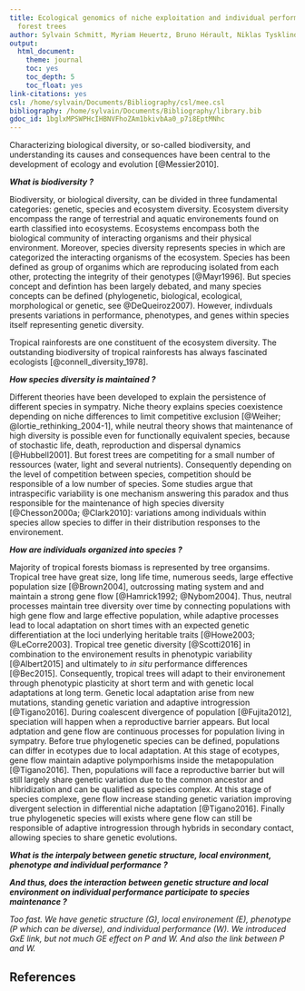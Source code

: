 ```yaml
---
title: Ecological genomics of niche exploitation and individual performance in tropical
  forest trees
author: Sylvain Schmitt, Myriam Heuertz, Bruno Hérault, Niklas Tysklind
output:
  html_document:
    theme: journal
    toc: yes
    toc_depth: 5
    toc_float: yes
link-citations: yes
csl: /home/sylvain/Documents/Bibliography/csl/mee.csl
bibliography: /home/sylvain/Documents/Bibliography/library.bib
gdoc_id: 1bglxMPSWPHcIHBNVFhoZAm1bkivbAa0_p7i8EptMNhc
---
```

  
Characterizing biological diversity, or so-called biodiversity, and understanding its causes and consequences have been central to the development of ecology and evolution [@Messier2010].

_**What is biodiversity ?**_

Biodiversity, or biological diversity, can be divided in three fundamental categories: genetic, species and ecosystem diversity. Ecosystem diversity encompass the range of terrestrial and aquatic environements found on earth classified into ecosystems. Ecosystems encompass both the biological community of interacting organisms and their physical environment. Moreover, species diversity represents species in which are categorized the interacting organisms of the ecosystem. Species has been defined as group of organims which are reproducing isolated from each other, protecting the integrity of their genotypes [@Mayr1996]. But species concept and defintion has been largely debated, and many species concepts can be defined (phylogenetic, biological, ecological, morphological or genetic, see @DeQueiroz2007). However, indivduals presents variations in performance, phenotypes, and genes within species itself representing genetic diversity.

Tropical rainforests are one constituent of the ecosystem diversity. The outstanding biodiversity of tropical rainforests has always fascinated ecologists [@connell_diversity_1978].

_**How species diversity is maintained ?**_

Different theories have been developed to explain the persistence of different species in sympatry. Niche theory explains species coexistence depending on niche differences to limit competitive exclusion [@Weiher; @lortie_rethinking_2004-1], while neutral theory shows that maintenance of high diversity is possible even for functionally equivalent species, because of stochastic life, death, reproduction and dispersal dynamics [@Hubbell2001]. But forest trees are competiting for a small number of ressources (water, light and several nutrients). Consequently depending on the level of competition between species, competition should be responsible of a low number of species. Some studies argue that intraspecific variability is one mechanism answering this paradox and thus responsible for the maintenance of high species diversity [@Chesson2000a; @Clark2010]: variations among individuals within species allow species to differ in their distribution responses to the environement.

_**How are individuals organized into species ?**_

Majority of tropical forests biomass is represented by tree organsims. Tropical tree have great size, long life time, numerous seeds, large effective population size [@Brown2004], outcrossing mating system and and maintain a strong gene flow [@Hamrick1992; @Nybom2004]. Thus, neutral processes maintain tree diversity over time by connecting populations with high gene flow and large effective population, while adaptive processes lead to local adaptation on short times with an expected genetic differentiation at the loci underlying heritable traits [@Howe2003; @LeCorre2003]. Tropical tree genetic diversity [@Scotti2016] in combination to the environement results in phenotypic variability [@Albert2015] and ultimately to *in situ* performance differences [@Bec2015]. Consequently, tropical trees will adapt to their environement through phenotypic plasticity at short term and with genetic local adaptations at long term. Genetic local adaptation arise from new mutations, standing genetic variation and adaptive introgression [@Tigano2016]. During coalescent divergence of population [@Fujita2012], speciation will happen when a reproductive barrier appears. But local adptation and gene flow are continuous processes for population living in sympatry. Before true phylogenetic species can be defined, populations can differ in ecotypes due to local adaptation. At this stage of ecotypes, gene flow maintain adaptive polymporhisms inside the metapopulation [@Tigano2016]. Then, populations will face a reproductive barrier but will still largely share genetic variation due to the common ancestor and hibridization and can be qualified as species complex. At this stage of species complexe, gene flow increase standing genetic variation improving divergent selection in differential niche adaptation [@Tigano2016]. Finally true phylogenetic species  will exists where gene flow can still be responsible of adaptive introgression through hybrids in secondary contact, allowing species to share genetic evolutions.

_**What is the interpaly between genetic structure, local environment, phenotype and individual performance ?**_

_**And thus, does the interaction between genetic structure and local environment on individual performance participate to species maintenance ?**_

*Too fast. We have genetic structure (G), local environement (E), phenotype (P which can be diverse), and individual performance (W). We introduced GxE link, but not much GE effect on P and W. And also the link between P and W.*

## References